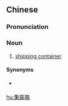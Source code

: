 {{also|集装箱}}
==Chinese==
{{zh-forms|s=集装箱}}
{{wikipedia|lang=zh}}

===Pronunciation===
{{zh-pron
|m=jízhuāngxiāng
|cat=n
}}

===Noun===
{{zh-noun}}

# {{lb|zh|PRC}} [[shipping container]]

====Synonyms====
* {{qualifier|Hong Kong|Taiwan}} {{zh-l|貨櫃}}

[[hu:集裝箱]]